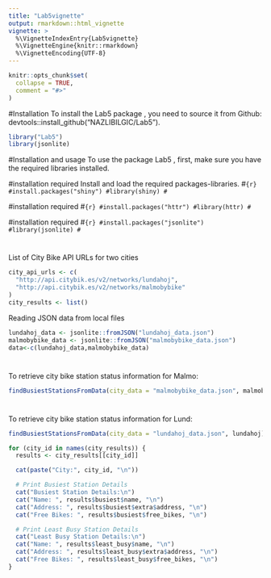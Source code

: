 ```yaml
---
title: "Lab5vignette"
output: rmarkdown::html_vignette
vignette: >
  %\VignetteIndexEntry{Lab5vignette}
  %\VignetteEngine{knitr::rmarkdown}
  %\VignetteEncoding{UTF-8}
---
```


```r
knitr::opts_chunk$set(
  collapse = TRUE,
  comment = "#>"
)
```


#Installation
To install the Lab5 package , you need to source it from Github: devtools::install_github("NAZLIBILGIC/Lab5").

```r
library("Lab5")
library(jsonlite)
```


#Installation and usage
To use the package Lab5 , first, make sure you have the required libraries installed.



#installation required
Install and load the required packages-libraries.
#```{r}
#install.packages("shiny")
#library(shiny)
#```


#installation required
#```{r}
#install.packages("httr")
#library(httr)
#```

#installation required
#```{r}
#install.packages("jsonlite")
#library(jsonlite)
#```




# 
List of City Bike API URLs for two cities
```r
city_api_urls <- c(
  "http://api.citybik.es/v2/networks/lundahoj",
  "http://api.citybik.es/v2/networks/malmobybike"
)
city_results <- list()
```



Reading JSON data from local files
```r
lundahoj_data <- jsonlite::fromJSON("lundahoj_data.json")
malmobybike_data <- jsonlite::fromJSON("malmobybike_data.json")
data<-c(lundahoj_data,malmobybike_data)
```



#
To retrieve city bike station status information for Malmo:
```r
findBusiestStationsFromData(city_data = "malmobybike_data.json", malmobybike)
```


#
To retrieve city bike station status information for Lund:
```r
findBusiestStationsFromData(city_data = "lundahoj_data.json", lundahoj)
```


```r
for (city_id in names(city_results)) {
  results <- city_results[[city_id]]

  cat(paste("City:", city_id, "\n"))

  # Print Busiest Station Details
  cat("Busiest Station Details:\n")
  cat("Name: ", results$busiest$name, "\n")
  cat("Address: ", results$busiest$extra$address, "\n")
  cat("Free Bikes: ", results$busiest$free_bikes, "\n")

  # Print Least Busy Station Details
  cat("Least Busy Station Details:\n")
  cat("Name: ", results$least_busy$name, "\n")
  cat("Address: ", results$least_busy$extra$address, "\n")
  cat("Free Bikes: ", results$least_busy$free_bikes, "\n")
}
```






